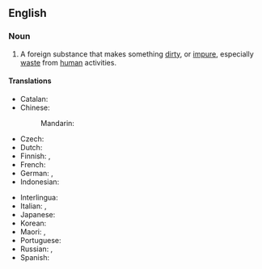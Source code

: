 ==English==
{{wikipedia}}

===Noun===
{{en-noun}}

# A foreign substance that makes something [[dirty]], or [[impure]], especially [[waste]] from [[human]] activities.

====Translations====
{{trans-top|something that pollutes}}
* Catalan: {{t|ca|contaminant|m}}
* Chinese:
*: Mandarin: {{t+|cmn|污染物|tr=wūrǎnwù|sc=Hani}}
* Czech: {{t|cs|škodlivina|f}}
* Dutch: {{t+|nl|vervuiler|m}}
* Finnish: {{t+|fi|saaste}}, {{t|fi|epäpuhtaus}}
* French: {{t+|fr|polluant|m}}
* German: {{t+|de|Schadstoff|m}}, {{t|de|umweltgefährlicher Stoff|m}}
* Indonesian: {{t+|id|polutan}}
{{trans-mid}}
* Interlingua: {{t|ia|polluente}}
* Italian: {{t|it|[[sostanza]] [[inquinante]]|f}}, {{t+|it|inquinante|m}}
* Japanese: {{t|ja|汚染物質|tr=[[おせんぶっしつ]], osen-busshitsu|sc=Jpan}}
* Korean: {{t|ko|오염물질|tr=oyum-muljil}}
* Maori: {{t|mi|parawhakakino}}, {{t|mi|parawhakaparu}}
* Portuguese: {{t|pt|poluente|m}}
* Russian: {{t+|ru|загрязни́тель|m}}, {{t|ru|[[загрязнять|загрязня́ющее]] [[вещество́]]|n}}
* Spanish: {{t|es|contaminante|m}}
{{trans-bottom}}